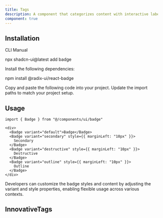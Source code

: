 ```yaml
---
title: Tags
description: A component that categorizes content with interactive labels.
component: true
---
```


## Installation

<Tabs defaultValue="cli">
  <TabsList>
    <TabsTrigger value="cli">CLI</TabsTrigger>
    <TabsTrigger value="manual">Manual</TabsTrigger>
  </TabsList>
  <TabsContent value="cli">
    <p>npx shadcn-ui@latest add badge</p>
  </TabsContent>
  <TabsContent value="manual">
    <Steps>
      <Step>Install the following dependencies:</Step>
      <p>npm install @radix-ui/react-badge</p>
      <Step>Copy and paste the following code into your project.</Step>
      <ComponentSource name="badge" />
      <Step>Update the import paths to match your project setup.</Step>
    </Steps>
  </TabsContent>
</Tabs>

## Usage

```tsx
import { Badge } from "@/components/ui/badge"
```

```tsx
<div>
  <Badge variant="default">Badge</Badge>
  <Badge variant="secondary" style={{ marginLeft: "10px" }}>
    Secondary
  </Badge>
  <Badge variant="destructive" style={{ marginLeft: "10px" }}>
    Destructive
  </Badge>
  <Badge variant="outline" style={{ marginLeft: "10px" }}>
    Outline
  </Badge>
</div>
```

Developers can customize the badge styles and content by adjusting the variant and style properties, enabling flexible usage across various contexts.

## InnovativeTags

<ComponentPreview
  name="tags-innovativetags"
  description="A card showing notifications settings with image."
/>
